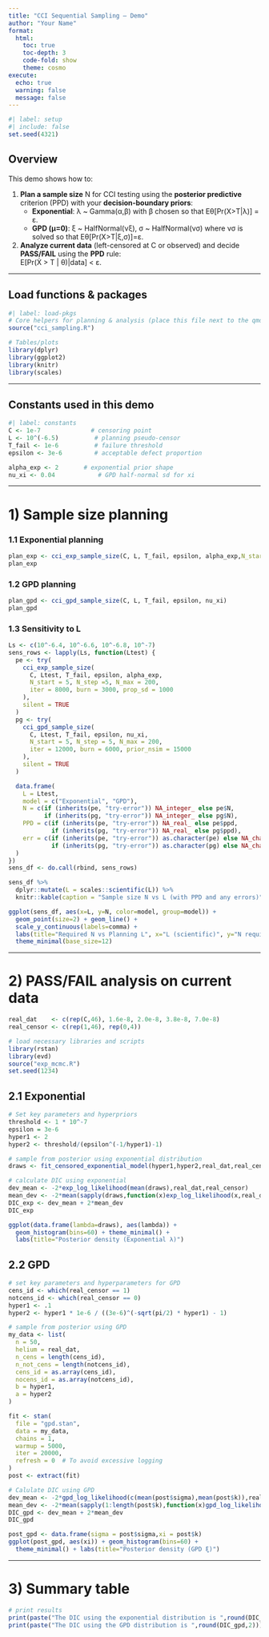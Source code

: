 ```yaml
---
title: "CCI Sequential Sampling — Demo"
author: "Your Name"
format:
  html:
    toc: true
    toc-depth: 3
    code-fold: show
    theme: cosmo
execute:
  echo: true
  warning: false
  message: false
---
```


```r
#| label: setup
#| include: false
set.seed(4321)
```

## Overview

This demo shows how to:

1.  **Plan a sample size** N for CCI testing using the **posterior predictive** criterion (PPD) with your **decision-boundary priors**:
    -   **Exponential**: λ \~ Gamma(α,β) with β chosen so that Eθ\[Pr(X\>T\|λ)\] = ε.
    -   **GPD (µ=0)**: ξ \~ HalfNormal(νξ), σ \~ HalfNormal(νσ) where νσ is solved so that Eθ\[Pr(X\>T\|ξ,σ)\]=ε.
2.  **Analyze current data** (left-censored at C or observed) and decide **PASS/FAIL** using the **PPD** rule:\
    E\[Pr(Ẋ \> T \| θ)\|data\] \< ε.

------------------------------------------------------------------------

## Load functions & packages

```r
#| label: load-pkgs
# Core helpers for planning & analysis (place this file next to the qmd)
source("cci_sampling.R")

# Tables/plots
library(dplyr)
library(ggplot2)
library(knitr)
library(scales)
```

------------------------------------------------------------------------

## Constants used in this demo

```r
#| label: constants
C <- 1e-7              # censoring point
L <- 10^(-6.5)          # planning pseudo-censor
T_fail <- 1e-6          # failure threshold
epsilon <- 3e-6         # acceptable defect proportion

alpha_exp <- 2       # exponential prior shape
nu_xi <- 0.04            # GPD half-normal sd for xi
```

------------------------------------------------------------------------

# 1) Sample size planning

### 1.1 Exponential planning

```r
plan_exp <- cci_exp_sample_size(C, L, T_fail, epsilon, alpha_exp,N_start = 5)
plan_exp
```

### 1.2 GPD planning

```r
plan_gpd <- cci_gpd_sample_size(C, L, T_fail, epsilon, nu_xi)
plan_gpd
```

### 1.3 Sensitivity to L

```r
Ls <- c(10^-6.4, 10^-6.6, 10^-6.8, 10^-7)
sens_rows <- lapply(Ls, function(Ltest) {
  pe <- try(
    cci_exp_sample_size(
      C, Ltest, T_fail, epsilon, alpha_exp,
      N_start = 5, N_step =5, N_max = 200,
      iter = 8000, burn = 3000, prop_sd = 1000
    ),
    silent = TRUE
  )
  pg <- try(
    cci_gpd_sample_size(
      C, Ltest, T_fail, epsilon, nu_xi,
      N_start = 5, N_step = 5, N_max = 200,
      iter = 12000, burn = 6000, prior_nsim = 15000
    ),
    silent = TRUE
  )

  data.frame(
    L = Ltest,
    model = c("Exponential", "GPD"),
    N = c(if (inherits(pe, "try-error")) NA_integer_ else pe$N,
          if (inherits(pg, "try-error")) NA_integer_ else pg$N),
    PPD = c(if (inherits(pe, "try-error")) NA_real_ else pe$ppd,
            if (inherits(pg, "try-error")) NA_real_ else pg$ppd),
    err = c(if (inherits(pe, "try-error")) as.character(pe) else NA_character_,
            if (inherits(pg, "try-error")) as.character(pg) else NA_character_)
  )
})
sens_df <- do.call(rbind, sens_rows)

sens_df %>%
  dplyr::mutate(L = scales::scientific(L)) %>%
  knitr::kable(caption = "Sample size N vs L (with PPD and any errors)")

```

```r
ggplot(sens_df, aes(x=L, y=N, color=model, group=model)) +
  geom_point(size=2) + geom_line() +
  scale_y_continuous(labels=comma) +
  labs(title="Required N vs Planning L", x="L (scientific)", y="N required") +
  theme_minimal(base_size=12)
```

------------------------------------------------------------------------

# 2) PASS/FAIL analysis on current data

```r
real_dat    <- c(rep(C,46), 1.6e-8, 2.0e-8, 3.8e-8, 7.0e-8)
real_censor <- c(rep(1,46), rep(0,4))

# load necessary libraries and scripts
library(rstan)
library(evd)
source("exp_mcmc.R")
set.seed(1234)

```

## 2.1 Exponential

```r
# Set key parameters and hyperpriors
threshold <- 1 * 10^-7
epsilon = 3e-6
hyper1 <- 2
hyper2 <- threshold/(epsilon^(-1/hyper1)-1)

# sample from posterior using exponential distribution
draws <- fit_censored_exponential_model(hyper1,hyper2,real_dat,real_censor)

# calculate DIC using exponential 
dev_mean <- -2*exp_log_likelihood(mean(draws),real_dat,real_censor)
mean_dev <- -2*mean(sapply(draws,function(x)exp_log_likelihood(x,real_dat,real_censor)))
DIC_exp <- dev_mean + 2*mean_dev                
DIC_exp
```

```r
ggplot(data.frame(lambda=draws), aes(lambda)) +
  geom_histogram(bins=60) + theme_minimal() +
  labs(title="Posterior density (Exponential λ)")
```

## 2.2 GPD

```r
# set key parameters and hyperparameters for GPD
cens_id <- which(real_censor == 1)
notcens_id <- which(real_censor == 0)
hyper1 <- .1
hyper2 <- hyper1 * 1e-6 / ((3e-6)^(-sqrt(pi/2) * hyper1) - 1)

# sample from posterior using GPD
my_data <- list(
  n = 50,
  helium = real_dat,
  n_cens = length(cens_id),
  n_not_cens = length(notcens_id),
  cens_id = as.array(cens_id),
  nocens_id = as.array(notcens_id),
  b = hyper1,
  a = hyper2
)

fit <- stan(
  file = "gpd.stan",
  data = my_data,
  chains = 1,
  warmup = 5000,
  iter = 20000,
  refresh = 0  # To avoid excessive logging
)
post <- extract(fit)

# Calulate DIC using GPD
dev_mean <- -2*gpd_log_likelihood(c(mean(post$sigma),mean(post$k)),real_dat,real_censor)
mean_dev <- -2*mean(sapply(1:length(post$k),function(x)gpd_log_likelihood(c(post$sigma[x],post$k[x]),real_dat,real_censor)))
DIC_gpd <- dev_mean + 2*mean_dev                
DIC_gpd
```

```r
post_gpd <- data.frame(sigma = post$sigma,xi = post$k)
ggplot(post_gpd, aes(xi)) + geom_histogram(bins=60) +
  theme_minimal() + labs(title="Posterior density (GPD ξ)")
```

------------------------------------------------------------------------

# 3) Summary table

```r
# print results
print(paste("The DIC using the exponential distribution is ",round(DIC_exp,2)))
print(paste("The DIC using the GPD distribution is ",round(DIC_gpd,2)))
            

```
